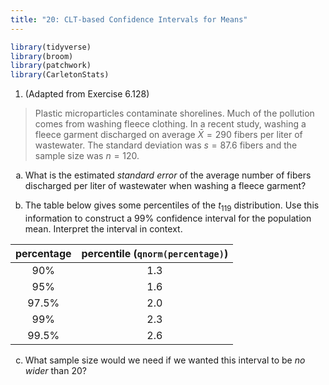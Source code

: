```yaml
---
title: "20: CLT-based Confidence Intervals for Means"
---
```


```r
library(tidyverse)
library(broom)
library(patchwork)
library(CarletonStats)
```

1.  (Adapted from Exercise 6.128)

> Plastic microparticles contaminate shorelines. Much of the pollution comes from washing fleece clothing. In a recent study, washing a fleece garment discharged on average $\bar{X} = 290$ fibers per liter of wastewater. The standard deviation was $s = 87.6$ fibers and the sample size was $n=120$. 

(a) What is the estimated *standard error* of the average number of fibers discharged per liter of wastewater when washing a fleece garment? 

(b) The table below gives some percentiles of the $t_{119}$ distribution. Use this information to construct a 99% confidence interval for the population mean. Interpret the interval in context.

|  percentage  |  percentile (`qnorm(percentage)`)  |
|:---------------------:|:------------:|
|         90%          |     1.3      |
|         95%          |     1.6      |
|         97.5%          |     2.0      |
|         99%          |     2.3      |
|         99.5%          |     2.6      |


(c) What sample size would we need if we wanted this interval to be *no wider* than 20? 

